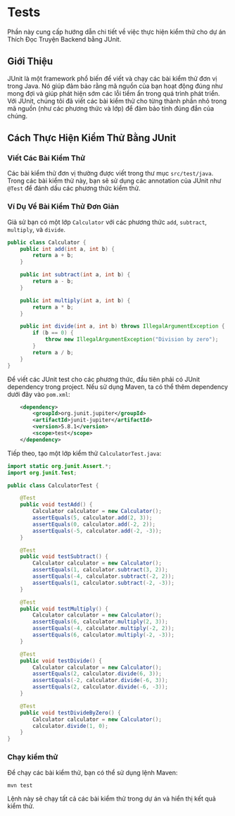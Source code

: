 # Tests

Phần này cung cấp hướng dẫn chi tiết về việc thực hiện kiểm thử cho dự án Thích Đọc Truyện Backend bằng JUnit.

## Giới Thiệu

JUnit là một framework phổ biến để viết và chạy các bài kiểm thử đơn vị trong Java. Nó giúp đảm bảo rằng mã nguồn của bạn hoạt động đúng như mong đợi và giúp phát hiện sớm các lỗi tiềm ẩn trong quá trình phát triển. Với JUnit, chúng tôi đã viết các bài kiểm thử cho từng thành phần nhỏ trong mã nguồn (như các phương thức và lớp) để đảm bảo tính đúng đắn của chúng.

## Cách Thực Hiện Kiểm Thử Bằng JUnit

### Viết Các Bài Kiểm Thử

Các bài kiểm thử đơn vị thường được viết trong thư mục `src/test/java`. Trong các bài kiểm thử này, bạn sẽ sử dụng các annotation của JUnit như `@Test` để đánh dấu các phương thức kiểm thử.

### Ví Dụ Về Bài Kiểm Thử Đơn Giản

Giả sử bạn có một lớp `Calculator` với các phương thức `add`, `subtract`, `multiply`, và `divide`.

```java
public class Calculator {
    public int add(int a, int b) {
        return a + b;
    }

    public int subtract(int a, int b) {
        return a - b;
    }

    public int multiply(int a, int b) {
        return a * b;
    }

    public int divide(int a, int b) throws IllegalArgumentException {
        if (b == 0) {
            throw new IllegalArgumentException("Division by zero");
        }
        return a / b;
    }
}
```

Để viết các JUnit test cho các phương thức, đầu tiên phải có JUnit dependency trong project. Nếu sử dụng Maven, ta có thể thêm dependency dưới đây vào `pom.xml`:

```xml
    <dependency>
        <groupId>org.junit.jupiter</groupId>
        <artifactId>junit-jupiter</artifactId>
        <version>5.8.1</version>
        <scope>test</scope>
    </dependency>
```

Tiếp theo, tạo một lớp kiểm thử `CalculatorTest.java`:

```java
import static org.junit.Assert.*;
import org.junit.Test;

public class CalculatorTest {

    @Test
    public void testAdd() {
        Calculator calculator = new Calculator();
        assertEquals(5, calculator.add(2, 3));
        assertEquals(0, calculator.add(-2, 2));
        assertEquals(-5, calculator.add(-2, -3));
    }

    @Test
    public void testSubtract() {
        Calculator calculator = new Calculator();
        assertEquals(1, calculator.subtract(3, 2));
        assertEquals(-4, calculator.subtract(-2, 2));
        assertEquals(1, calculator.subtract(-2, -3));
    }

    @Test
    public void testMultiply() {
        Calculator calculator = new Calculator();
        assertEquals(6, calculator.multiply(2, 3));
        assertEquals(-4, calculator.multiply(-2, 2));
        assertEquals(6, calculator.multiply(-2, -3));
    }

    @Test
    public void testDivide() {
        Calculator calculator = new Calculator();
        assertEquals(2, calculator.divide(6, 3));
        assertEquals(-2, calculator.divide(-6, 3));
        assertEquals(2, calculator.divide(-6, -3));
    }

    @Test
    public void testDivideByZero() {
        Calculator calculator = new Calculator();
        calculator.divide(1, 0);
    }
}
```

### Chạy kiểm thử

Để chạy các bài kiểm thử, bạn có thể sử dụng lệnh Maven:

```bash copy
mvn test
```

Lệnh này sẽ chạy tất cả các bài kiểm thử trong dự án và hiển thị kết quả kiểm thử.
